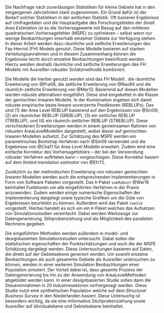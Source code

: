 Die Nachfrage nach zuverlässigen Statistiken für kleine Gebiete hat in den 
vergangenen Jahrzehnten stark zugenommen. Ein Grund dafür ist der Bedarf solcher
Statistiken in der amtlichen Statistik. Oft basieren Ergebnisse auf Umfragedaten
und die Hauptaufgabe des Forschungsfeldes der *Small Area Estimation* ist es die
Vorhersagewerte mit Bezug auf den mittleren quadratischen Vorhersagefehler
(MSPE) zu optimieren -- selbst wenn nur wenige Beobachtungen innerhalb einzelner
Gebiete zur Verfügung stehen. In dieser Arbeit werden dazu räumliche und
zeitliche Erweiterungen des Fay-Herriot (FH) Models genutzt. Diese Modelle 
basieren auf starken Verteilungsannahmen und in diesem Zusammenhang können die 
Ergebnisse leicht durch einzelne Beobachtungen beeinflusst werden. Hierzu werden
deshalb räumliche und zeitliche Erweiterungen des FH Modells mit 
Ausreißer-robuster Schätzmethodik kombiniert.

Die Modelle die hierbei genutzt werden sind das FH Modell \citep{Fay79}, die 
räumliche Erweiterung von @Pra08, die zeitliche Erweiterung von @Rao94 und die 
räumlich-zeitliche Erweiterung von @Mar13. Basierend auf diesen Modellen werden 
robuste alternativen eingeführt. Diese sind eingebettet in die Klasse der 
gemischten linearen Modelle. In der Kombination ergeben sich damit robuste 
empirische beste lineare unverzerrte Prediktoren (REBLUPs). Das sind (1) der 
Area Level REBLUP basierend auf den Ergebnissen von @Sin09, (2) ein räumlicher 
REBLUP (SREBLUP), (3) ein zeitlicher REBLUP (TREBLUP), und (4) ein 
räumich-zeitlicher REBLUP (STREBLUP). Diese verschiedenen Erweiterungen werden 
in einem gemeinsamen Rahmen von robusten Area\hyp{}Level\hyp{}Modellen
dargestellt, wobei dieser auf gemischten linearen Modellen aufsetzt. Zur
Schätzung des MSPE werden ein parametrisches Bootstrap Verfahren nach @Sin09
verwendet und die Ergebnisse von @Cha11 für Area Level Modelle erweitert. Zudem
wird eine einfache Korrektur des Vorhersagefehlers -- der bei der Verwendung
robuster Verfahren auftrteten kann -- vorgeschlagen. Diese Korrektur basiert auf
dem *limited translation estimator* von @Efr72.

Zusätzlich zu der methodischen Erweiterung von robusten gemischten linearen 
Modellen werden auch die entsprechenden Implementierungen in Form von Software 
Paketen vorgestellt. Das `R`-Paket `saeRobust` @War16 beinhaltet Funktionen um 
alle eingeführten Verfahren in der Praxis anzuwenden. Zudem werden einige 
numerische Eigenschaften der Implementierung dargelegt sowie typische Grafiken 
um die Güte von Ergebnissen beurteilen zu können. Außerdem wird das Paket
`saeSim` \citep{War15} vorgestellt. Hierbei handelt es sich um ein `R`-Paket
welches das Aufsetzen von Simulationsstudien vereinfacht. Dabei werden Werkzeuge
zur Datengenerierung, Stihprobenziehung und die Möglichkeit des parallelen
Rechnens gegeben.

Die eingeführten Methoden werden außerdem in model- und designbasierten 
Simulationsstudien untersucht. Dabei sollen die statistischen eigenschaften der 
Punktschätzungen und auch die der MSPE Schätzung dargelegt werden. Diese 
Untersuchungen basieren auf Daten, die direkt auf der Gebietsebene generiert 
werden. Um sowohl einzelne Beobachtungen als auch gesammte Gebiete als Ausreißer
untersuchen zu können, werden in einer weiteren Simulation Beobachtungen einer 
Population simuliert. Der Vorteil dabei ist, dass gesamte Prozess der 
Datengenerierung bis hin zu der Anwendung von Area\hyp{}Level\hyp{}Methoden
abgebildet werden kann. In einer designbasierten Studie sollen dann die
Steuereinnahmen in 20 Industriesektoren vorhergesagt werden. Diese Studie nutzt
eine synthetischen Population welche auf dem *Structural Business Survey* in den
Niederlanden basiert. Diese Untersuchg ist besonders wichtig, da sie eine 
informative Stichprobenziehung sowie Ausreißer auf Idividualebene und
Gebietsebene beinhaltet.
